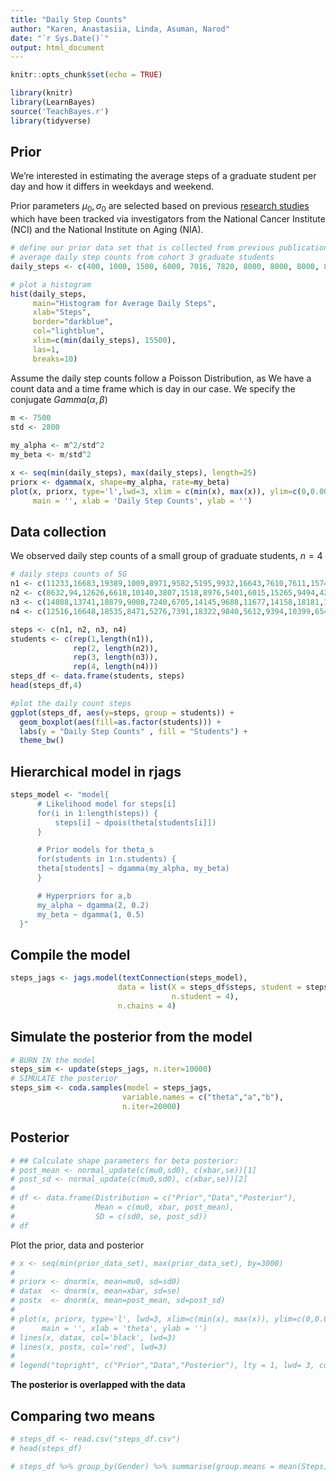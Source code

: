 ```yaml
---
title: "Daily Step Counts"
author: "Karen, Anastasiia, Linda, Asuman, Narod"
date: "`r Sys.Date()`"
output: html_document
---
```


```r
knitr::opts_chunk$set(echo = TRUE)

library(knitr)
library(LearnBayes)
source('TeachBayes.r')
library(tidyverse)
```

## Prior

We're interested in estimating the average steps of a graduate student per day and how it differs in weekdays and weekend.

Prior parameters $\mu_0,\sigma_0$ are selected based on previous [research studies](https://www.ncbi.nlm.nih.gov/pmc/articles/PMC7093766/) which have been tracked via investigators from the National Cancer Institute (NCI) and the National Institute on Aging (NIA).

```r
# define our prior data set that is collected from previous publications
# average daily step counts from cohort 3 graduate students
daily_steps <- c(400, 1000, 1500, 6000, 7016, 7820, 8000, 8000, 8000, 8068, 10000, 10000, 10000, 10414, 10953, 11124, 12417, 14000, 14000, 14000, 15000, 3800, 4000, 3000, 4000, 8000, 11822,8000, 7500, 9999, 10000, 12499)

# plot a histogram
hist(daily_steps, 
     main="Histogram for Average Daily Steps", 
     xlab="Steps", 
     border="darkblue", 
     col="lightblue",
     xlim=c(min(daily_steps), 15500),
     las=1, 
     breaks=10)

```

Assume the daily step counts follow a Poisson Distribution, as We have a count data and a time frame which is day in our case. We specify the conjugate $Gamma(\alpha,\beta)$

```r
m <- 7500
std <- 2800
  
my_alpha <- m^2/std^2
my_beta <- m/std^2

x <- seq(min(daily_steps), max(daily_steps), length=25)
priorx <- dgamma(x, shape=my_alpha, rate=my_beta)
plot(x, priorx, type='l',lwd=3, xlim = c(min(x), max(x)), ylim=c(0,0.00015),col = 'blue', 
     main = '', xlab = 'Daily Step Counts', ylab = '')
```

## Data collection 

We observed daily step counts of a small group of graduate students, $n=4$ 

```r
# daily steps counts of 5G
n1 <- c(11233,16683,19389,1009,8971,9582,5195,9932,16643,7610,7611,15745,7427,7365,6209,15984,17006,11668,11770,9566,14153,8250,14386,18546,19037,11512,9269,5964,8571,8123,10445)
n2 <- c(8632,94,12626,6618,10140,3807,1518,8976,5401,6015,15265,9494,4276,3458,12667,1574,19215,3562,7118,18315,4098,7880,6832,21,10840,12038,13276,13604,9252,13,13473)
n3 <- c(14088,13741,18879,9008,7240,6705,14145,9688,11677,14158,18181,11360,5366,7247,6478,5454,7108,13981,12393,14611,14162,17909,850,658,9519,10773,12942,12354,8212,2122,11823)
n4 <- c(12516,16648,18535,8471,5276,7391,18322,9840,5612,9394,10399,6548,7753,7202,12155,20152,5172,13354,7634,8156,10069,7714,8273,13391,12087,13872,10794,5932,10264,14142,22486)

steps <- c(n1, n2, n3, n4)
students <- c(rep(1,length(n1)),
              rep(2, length(n2)),
              rep(3, length(n3)),
              rep(4, length(n4)))
steps_df <- data.frame(students, steps)
head(steps_df,4)

#plot the daily count steps
ggplot(steps_df, aes(y=steps, group = students)) + 
  geom_boxplot(aes(fill=as.factor(students))) +
  labs(y = "Daily Step Counts" , fill = "Students") + 
  theme_bw()
```

## Hierarchical model in rjags

```r
steps_model <- "model{
      # Likelihood model for steps[i]
      for(i in 1:length(steps)) {
          steps[i] ~ dpois(theta[students[i]])
      }

      # Prior models for theta_s
      for(students in 1:n.students) {
      theta[students] ~ dgamma(my_alpha, my_beta)
      }

      # Hyperpriors for a,b
      my_alpha ~ dgamma(2, 0.2)
      my_beta ~ dgamma(1, 0.5)
  }"
```

## Compile the model

```r
steps_jags <- jags.model(textConnection(steps_model), 
                        data = list(X = steps_df$steps, student = steps_df$students, 
                                    n.student = 4),
                        n.chains = 4) 

```

## Simulate the posterior from the model 

```r
# BURN IN the model
steps_sim <- update(steps_jags, n.iter=10000)
# SIMULATE the posterior    
steps_sim <- coda.samples(model = steps_jags, 
                         variable.names = c("theta","a","b"), 
                         n.iter=20000)
```


## Posterior

```r
# ## Calculate shape parameters for beta posterior:
# post_mean <- normal_update(c(mu0,sd0), c(xbar,se))[1]
# post_sd <- normal_update(c(mu0,sd0), c(xbar,se))[2]
# 
# df <- data.frame(Distribution = c("Prior","Data","Posterior"), 
#                  Mean = c(mu0, xbar, post_mean), 
#                  SD = c(sd0, se, post_sd))
# df
```

Plot the prior, data and posterior

```r
# x <- seq(min(prior_data_set), max(prior_data_set), by=3000)
# 
# priorx <- dnorm(x, mean=mu0, sd=sd0)
# datax  <- dnorm(x, mean=xbar, sd=se)
# postx  <- dnorm(x, mean=post_mean, sd=post_sd)
# 
# plot(x, priorx, type='l', lwd=3, xlim=c(min(x), max(x)), ylim=c(0,0.0004), col='blue', 
#      main = '', xlab = 'theta', ylab = '')
# lines(x, datax, col='black', lwd=3)
# lines(x, postx, col='red', lwd=3)
# 
# legend("topright", c("Prior","Data","Posterior"), lty = 1, lwd= 3, col = c('blue','black','red'))
```
**The posterior is overlapped with the data**

## Comparing two means

```r
# steps_df <- read.csv("steps_df.csv")
# head(steps_df)
```

```r
# steps_df %>% group_by(Gender) %>% summarise(group.means = mean(Steps))
```

